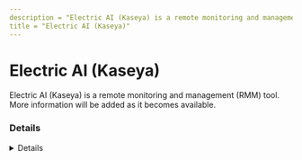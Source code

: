```yaml
---
description = "Electric AI (Kaseya) is a remote monitoring and management (RMM) tool. More information will be added as it becomes available."
title = "Electric AI (Kaseya)"
---
```




# Electric AI (Kaseya)

Electric AI (Kaseya) is a remote monitoring and management (RMM) tool. More information will be added as it becomes available.

### Details
<Details author={""}
         category={""}
         created={""}
         website={""}
         lastModified={"2/7/2024"}
         privileges={""}
         free={ "" }
         verification={""}
/>






### Forensic Artifacts









### References
- [https://www.electric.ai/product/device-management-solutions - Usess Kaseya/jamf](https://www.electric.ai/product/device-management-solutions - Usess Kaseya/jamf)

